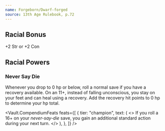 ```yaml
---
name: Forgeborn/Dwarf-forged
source: 13th Age Rulebook, p.72
---
```


## Racial Bonus

+2 Str or +2 Con

## Racial Powers

### Never Say Die

Whenever you drop to 0 hp or below, roll a normal save if you have a recovery available.
On an 11+, instead of falling unconscious, you stay on your feet and can heal using a recovery.
Add the recovery hit points to 0 hp to determine your hp total.

<Vault.CompendiumFeats
  feats={[
    {
      tier: "champion",
      text: (
        <>
          If you roll a 16+ on your <em>never-say-die</em> save, you gain an
          additional standard action during your next turn.
        </>
      ),
    },
  ]}
/>
